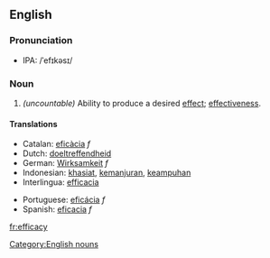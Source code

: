 ==English==
===Pronunciation===
*IPA: /ˈefɪkəsɪ/
===Noun===
{{en-noun2|'''efficacy'''|-}}
#''(uncountable)'' Ability to produce a desired [[effect]]; [[effectiveness]].
====Translations====
{{top}}
*Catalan: [[eficàcia]] ''f''
*Dutch: [[doeltreffendheid]]
*German: [[Wirksamkeit]] ''f''
*Indonesian: [[khasiat]], [[manjur|kemanjuran]], [[ampuh|keampuhan]]
*Interlingua: [[efficacia]]
{{mid}}
*Portuguese: [[eficácia]] ''f''
*Spanish: [[eficacia]] ''f''
{{bottom}}

[[Category:English nouns]]

[[fr:efficacy]]